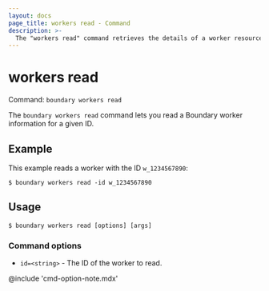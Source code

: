 ```yaml
---
layout: docs
page_title: workers read - Command
description: >-
  The "workers read" command retrieves the details of a worker resource.
---
```


# workers read

Command: `boundary workers read`

The `boundary workers read` command lets you read a Boundary worker information for a given ID.

## Example

This example reads a worker with the ID `w_1234567890`:

```shell-session
$ boundary workers read -id w_1234567890
```

## Usage

<CodeBlockConfig hideClipboard>

```shell-session
$ boundary workers read [options] [args]
```

</CodeBlockConfig>

### Command options

- `id=<string>` - The ID of the worker to read.

@include 'cmd-option-note.mdx'